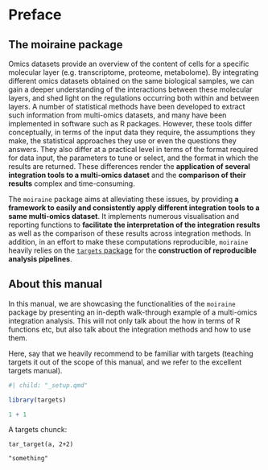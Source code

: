 # Preface {.unnumbered}


## The moiraine package

Omics datasets provide an overview of the content of cells for a specific molecular layer (e.g. transcriptome, proteome, metabolome). By integrating different omics datasets obtained on the same biological samples, we can gain a deeper understanding of the interactions between these molecular layers, and shed light on the regulations occurring both within and between layers. A number of statistical methods have been developed to extract such information from multi-omics datasets, and many have been implemented in software such as R packages. However, these tools differ conceptually, in terms of the input data they require, the assumptions they make, the statistical approaches they use or even the questions they answers. They also differ at a practical level in terms of the format required for data input, the parameters to tune or select, and the format in which the results are returned. These differences render the **application of several integration tools to a multi-omics dataset** and the **comparison of their results** complex and time-consuming.

The `moiraine` package aims at alleviating these issues, by providing **a framework to easily and consistently apply different integration tools to a same multi-omics dataset**. It implements numerous visualisation and reporting functions to **facilitate the interpretation of the integration results** as well as the comparison of these results across integration methods. In addition, in an effort to make these computations reproducible, `moiraine` heavily relies on the [`targets` package](https://books.ropensci.org/targets/) for the **construction of reproducible analysis pipelines**.

## About this manual

In this manual, we are showcasing the functionalities of the `moiraine` package by presenting an in-depth walk-through example of a multi-omics integration analysis. This will not only talk about the how in terms of R functions etc, but also talk about the integration methods and how to use them.

Here, say that we heavily recommend to be familiar with targets (teaching targets it out of the scope of this manual, and we refer to the excellent targets manual).

```r
#| child: "_setup.qmd"
```

```r
library(targets)
```

```r
1 + 1
```

A targets chunck:

```targets
tar_target(a, 2+2)
```

```file
"something"
```


